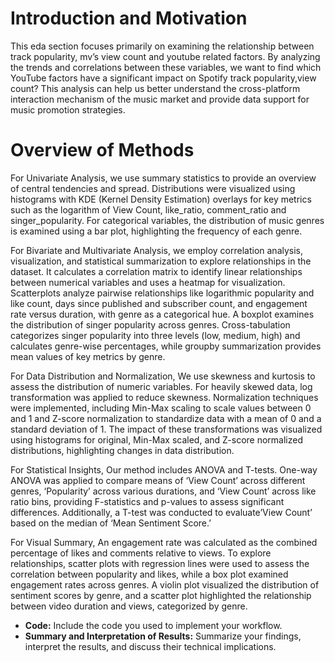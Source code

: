 # Introduction and Motivation

This eda section focuses primarily on examining the relationship between track popularity, mv's view count and youtube related factors. By analyzing the trends and correlations between these variables, we want to find which YouTube factors have a significant impact on Spotify track popularity,view count? This analysis can help us better understand the cross-platform interaction mechanism of the music market and provide data support for music promotion strategies.

# Overview of Methods

For Univariate Analysis, 
we use summary statistics to provide an overview of central tendencies and spread. Distributions were visualized using histograms with KDE (Kernel Density Estimation) overlays for key metrics such as the logarithm of View Count, like_ratio, comment_ratio and singer_popularity. For categorical variables, the distribution of music genres is examined using a bar plot, highlighting the frequency of each genre.

For Bivariate and Multivariate Analysis,
we employ correlation analysis, visualization, and statistical summarization to explore relationships in the dataset. It calculates a correlation matrix to identify linear relationships between numerical variables and uses a heatmap for visualization. Scatterplots analyze pairwise relationships like logarithmic popularity and like count, days since published and subscriber count, and engagement rate versus duration, with genre as a categorical hue. A boxplot examines the distribution of singer popularity across genres. Cross-tabulation categorizes singer popularity into three levels (low, medium, high) and calculates genre-wise percentages, while groupby summarization provides mean values of key metrics by genre. 

For Data Distribution and Normalization,
We use skewness and kurtosis to assess the distribution of numeric variables. For heavily skewed data, log transformation was applied to reduce skewness. Normalization techniques were implemented, including Min-Max scaling to scale values between 0 and 1 and Z-score normalization to standardize data with a mean of 0 and a standard deviation of 1. The impact of these transformations was visualized using histograms for original, Min-Max scaled, and Z-score normalized distributions, highlighting changes in data distribution.

For Statistical Insights,
Our method includes ANOVA and T-tests. One-way ANOVA was applied to compare means of 'View Count' across different genres, 'Popularity' across various durations, and 'View Count' across like ratio bins, providing F-statistics and p-values to assess significant differences. Additionally, a T-test was conducted to evaluate'View Count' based on the median of 'Mean Sentiment Score.'

For Visual Summary,
An engagement rate was calculated as the combined percentage of likes and comments relative to views. To explore relationships, scatter plots with regression lines were used to assess the correlation between popularity and likes, while a box plot examined engagement rates across genres. A violin plot visualized the distribution of sentiment scores by genre, and a scatter plot highlighted the relationship between video duration and views, categorized by genre. 


- **Code:** Include the code you used to implement your workflow.
- **Summary and Interpretation of Results:** Summarize your findings, interpret the results, and discuss their technical implications.


